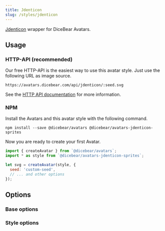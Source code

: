 ```yaml
---
title: Jdenticon
slug: /styles/jdenticon
---
```



<Examples style={style} />

[Jdenticon](https://github.com/dmester/jdenticon) wrapper for DiceBear Avatars.

## Usage

### HTTP-API (recommended)

Our free HTTP-API is the easiest way to use this avatar style. Just use the following URL as image source.

    https://avatars.dicebear.com/api/jdenticon/:seed.svg

See the [HTTP API documentation](/docs/http-api) for more information.

### NPM

Install the Avatars and this avatar style with the following command.

    npm install --save @dicebear/avatars @dicebear/avatars-jdenticon-sprites

Now you are ready to create your first Avatar.

```js
import { createAvatar } from `@dicebear/avatars`;
import * as style from `@dicebear/avatars-jdenticon-sprites`;

let svg = createAvatar(style, {
  seed: 'custom-seed',
  // ... and other options
});
```

## Options

### Base options

<Options schema={coreSchema} />

### Style options

<Options schema={style.schema} />
